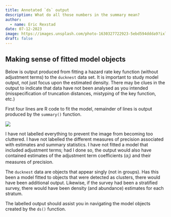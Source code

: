```yaml
---
title: Annotated `ds` output
description: What do all those numbers in the summary mean?
author: 
  - name: Eric Rexstad
date: 07-12-2023
image: https://images.unsplash.com/photo-1630327722923-5ebd594ddda9?ixlib=rb-4.0.3&ixid=M3wxMjA3fDB8MHxzZWFyY2h8MTd8fHByaW50ZXJ8ZW58MHx8MHx8fDA%3D&auto=format&fit=crop&w=500&q=60
draft: false
---
```


## Making sense of fitted model objects

Below is output produced from fitting a hazard rate key function (without adjustment terms) to the `ducknest` data set.  It is important to study model output, not just focus upon the estimated density. There may be clues in the output to indicate that data have not been analysed as you intended (misspecification of truncation distances, mistyping of the key function, etc.)

First four lines are R code to fit the model, remainder of lines is output produced by the `summary()` function.

![](labelledoutput.png)

I have not labelled everything to prevent the image from becoming too cluttered. I have not labelled the different measures of precision associated with estimates and summary statistics. I have not fitted a model that included adjustment terms; had I done so, the output would also have contained estimates of the adjustment term coefficients ($\alpha_i$) and their measures of precision.

The `ducknest` data are objects that appear singly (not in groups). Has this been a model fitted to objects that were detected as clusters, there would have been additional output. Likewise, if the survey had been a stratified survey, there would have been density (and abundance) estimates for each stratum.

The labelled output should assist you in navigating the model objects created by the `ds()` function.